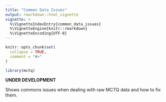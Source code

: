 ```yaml
---
title: "Common Data Issues"
output: rmarkdown::html_vignette
vignette: >
  %\VignetteIndexEntry{common_data_issues}
  %\VignetteEngine{knitr::rmarkdown}
  %\VignetteEncoding{UTF-8}
---
```


```r
knitr::opts_chunk$set(
  collapse = TRUE,
  comment = "#>"
)
```

```r
library(mctq)
```

__UNDER DEVELOPMENT__

Shows commons issues when dealing with raw MCTQ data and how to fix them.
